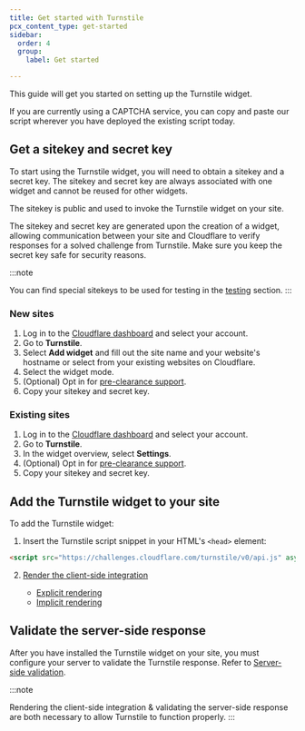 ```yaml
---
title: Get started with Turnstile
pcx_content_type: get-started
sidebar:
  order: 4
  group:
    label: Get started

---
```



This guide will get you started on setting up the Turnstile widget.

If you are currently using a <GlossaryTooltip term="CAPTCHA">CAPTCHA</GlossaryTooltip> service, you can copy and paste our script wherever you have deployed the existing script today.

## Get a sitekey and secret key

To start using the Turnstile widget, you will need to obtain a <GlossaryTooltip term="sitekey">sitekey</GlossaryTooltip> and a <GlossaryTooltip term="secret key">secret key</GlossaryTooltip>. The sitekey and secret key are always associated with one widget and cannot be reused for other widgets.

The sitekey is public and used to invoke the Turnstile widget on your site.

The sitekey and secret key are generated upon the creation of a widget, allowing communication between your site and Cloudflare to verify responses for a solved challenge from Turnstile. Make sure you keep the secret key safe for security reasons.

:::note

You can find special sitekeys to be used for testing in the [testing](/turnstile/troubleshooting/testing/) section. 
:::

### New sites

1. Log in to the [Cloudflare dashboard](https://dash.cloudflare.com/?to=/:account/turnstile) and select your account.
2. Go to **Turnstile**.
3. Select **Add widget** and fill out the site name and your website's hostname or select from your existing websites on Cloudflare.
4. Select the widget mode.
5. (Optional) Opt in for [pre-clearance support](/turnstile/concepts/pre-clearance-support/).
6. Copy your sitekey and secret key.

### Existing sites

1. Log in to the [Cloudflare dashboard](https://dash.cloudflare.com/?to=/:account/turnstile) and select your account.
2. Go to **Turnstile**.
3. In the widget overview, select **Settings**.
4. (Optional) Opt in for [pre-clearance support](/turnstile/concepts/pre-clearance-support/).
5. Copy your sitekey and secret key.

## Add the Turnstile widget to your site

To add the Turnstile widget:

1. Insert the Turnstile script snippet in your HTML's `<head>` element:

<div>

```html
<script src="https://challenges.cloudflare.com/turnstile/v0/api.js" async defer></script>
```

</div>

2. [Render the client-side integration](/turnstile/get-started/client-side-rendering/)

   - [Explicit rendering](/turnstile/get-started/client-side-rendering/#explicitly-render-the-turnstile-widget)
   - [Implicit rendering](/turnstile/get-started/client-side-rendering/#implicitly-render-the-turnstile-widget)

## Validate the server-side response

<Render file="siteverify-warning" />

After you have installed the Turnstile widget on your site, you must configure your server to validate the Turnstile response.
Refer to [Server-side validation](/turnstile/get-started/server-side-validation/).

:::note

Rendering the client-side integration & validating the server-side response are both necessary to allow Turnstile to function properly. 
:::
